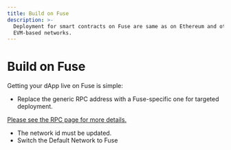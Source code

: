 ```yaml
---
title: Build on Fuse
description: >-
  Deployment for smart contracts on Fuse are same as on Ethereum and other
  EVM-based networks.
---
```


# Build on Fuse

Getting your dApp live on Fuse is simple:

- Replace the generic RPC address with a Fuse-specific one for targeted deployment.

[Please see the RPC page for more details.](../../basics/getting-started-with-fuse/network-details.mdx)

- The network id must be updated.
- Switch the Default Network to Fuse
